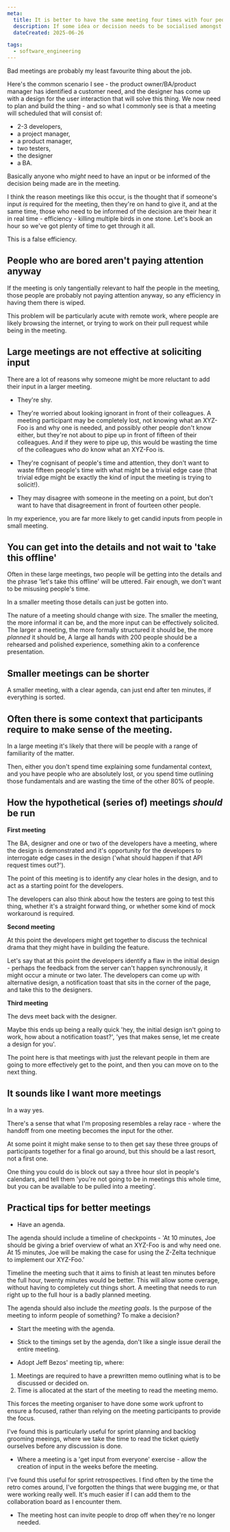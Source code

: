 ```yaml
---
meta:
  title: It is better to have the same meeting four times with four people each, than to have one large meeting with sixteen people. 
  description: If some idea or decision needs to be socialised amongst many people, it may be tempting to get everyone into one meeting and sort it out in one go. 
  dateCreated: 2025-06-26

tags: 
  - software_engineering
---
```


Bad meetings are probably my least favourite thing about the job. 

Here's the common scenario I see - the product owner/BA/product manager has identified a customer need, and the designer has come up with a design for the user interaction that will solve this thing. We now need to plan and build the thing - and so what I commonly see is that a meeting will scheduled that will consist of: 

- 2-3 developers,
- a project manager,
- a product manager,
- two testers,
- the designer 
- a BA.

Basically anyone who _might_ need to have an input or be informed of the decision being made are in the meeting. 

I think the reason meetings like this occur, is the thought that if someone's input _is_ required for the meeting, then they're on hand to give it, and at the same time, those who need to be informed of the decision are their hear it in real time - efficiency - killing multiple birds in one stone. Let's book an hour so we've got plenty of time to get through it all.

This is a false efficiency. 

## People who are bored aren't paying attention anyway

If the meeting is only tangentially relevant to half the people in the meeting, those people are probably not paying attention anyway, so any efficiency in having them there is wiped.  

This problem will be particularly acute with remote work, where people are likely browsing the internet, or trying to work on their pull request while being in the meeting. 

## Large meetings are not effective at soliciting input

There are a lot of reasons why someone might be more reluctant to add their input in a larger meeting. 

- They're shy. 

- They're worried about looking ignorant in front of their colleagues. A meeting participant may be completely lost, not knowing what an XYZ-Foo is and why one is needed, and possibly other people don't know either, but they're not about to pipe up in front of fifteen of their colleagues. And if they were to pipe up, this would be wasting the time of the colleagues who _do_ know what an XYZ-Foo is. 

- They're cognisant of people's time and attention, they don't want to waste fifteen people's time with what might be a trivial edge case (that trivial edge might be exactly the kind of input the meeting is trying to solicit!).

- They may disagree with someone in the meeting on a point, but don't want to have that disagreement in front of fourteen other people. 

In my experience, you are far more likely to get candid inputs from people in small meeting. 

## You can get into the details and not wait to 'take this offline'

Often in these large meetings, two people will be getting into the details and the phrase 'let's take this offline' will be uttered. Fair enough, we don't want to be misusing people's time. 

In a smaller meeting those details can just be gotten into. 

The nature of a meeting should change with size. The smaller the meeting, the more informal it can be, and the more input can be effectively solicited. The larger a meeting, the more formally structured it should be, the more _planned_ it should be, A large all hands with 200 people should be a rehearsed and polished experience, something akin to a conference presentation.  

## Smaller meetings can be shorter

A smaller meeting, with a clear agenda, can just end after ten minutes, if everything is sorted.

## Often there is some context that participants require to make sense of the meeting. 

In a large meeting it's likely that there will be people with a range of familiarity of the matter. 

Then, either you don't spend time explaining some fundamental context, and you have people who are absolutely lost, or you spend time outlining those fundamentals and are wasting the time of the other 80% of people. 

## How the hypothetical (series of) meetings _should_ be run 

**First meeting** 

The BA, designer and one or two of the developers have a meeting, where the design is demonstrated and it's opportunity for the developers to interrogate edge cases in the design ('what should happen if that API request times out?'). 

The point of this meeting is to identify any clear holes in the design, and to act as a starting point for the developers.

The developers can also think about how the testers are going to test this thing, whether it's a straight forward thing, or whether some kind of mock workaround is required. 

**Second meeting** 

At this point the developers might get together to discuss the technical drama that they might have in building the feature. 

Let's say that at this point the developers identify a flaw in the initial design - perhaps the feedback from the server can't happen synchronously, it might occur a minute or two later. The developers can come up with alternative design, a notification toast that sits in the corner of the page, and take this to the designers. 

**Third meeting** 

The devs meet back with the designer. 

Maybe this ends up being a really quick 'hey, the initial design isn't going to work, how about a notification toast?', 'yes that makes sense, let me create a design for you'. 

The point here is that meetings with just the relevant people in them are going to more effectively get to the point, and then you can move on to the next thing.

## It sounds like I want more meetings 

In a way yes. 

There's a sense that what I'm proposing resembles a relay race - where the handoff from one meeting becomes the input for the other. 

At some point it might make sense to to then get say these three groups of participants together for a final go around, but this should be a last resort, not a first one. 

One thing you could do is block out say a three hour slot in people's calendars, and tell them 'you're not going to be in meetings this whole time, but you can be available to be pulled into a meeting'. 

## Practical tips for better meetings

- Have an agenda. 

The agenda should include a timeline of checkpoints - 'At 10 minutes, Joe should be giving a brief overview of what an XYZ-Foo is and why need one. At 15 minutes, Joe will be making the case for using the Z-Zelta technique to implement our XYZ-Foo.'

Timeline the meeting such that it aims to finish at least ten minutes before the full hour, twenty minutes would be better. This will allow some overage, without having to completely cut things short. A meeting that needs to run right up to the full hour is a badly planned meeting.

The agenda should also include the _meeting goals_. Is the purpose of the meeting to inform people of something? To make a decision?

- Start the meeting with the agenda. 
- Stick to the timings set by the agenda, don't like a single issue derail the entire meeting. 

- Adopt Jeff Bezos' meeting tip, where: 

1. Meetings are required to have a prewritten memo outlining what is to be discussed or decided on. 
2. Time is allocated at the start of the meeting to read the meeting memo.

This forces the meeting organiser to have done some work upfront to ensure a focused, rather than relying on the meeting participants to provide the focus. 

I've found this is particularly useful for sprint planning and backlog grooming meeings, where we take the time to read the ticket quietly ourselves before any discussion is done.

- Where a meeting is a 'get input from everyone' exercise - allow the creation of input in the weeks before the meeting. 

I've found this useful for sprint retrospectives. I find often by the time the retro comes around, I've forgotten the things that were bugging me, or that were working really well. It's much easier if I can add them to the collaboration board as I encounter them. 

- The meeting host can invite people to drop off when they're no longer needed.



